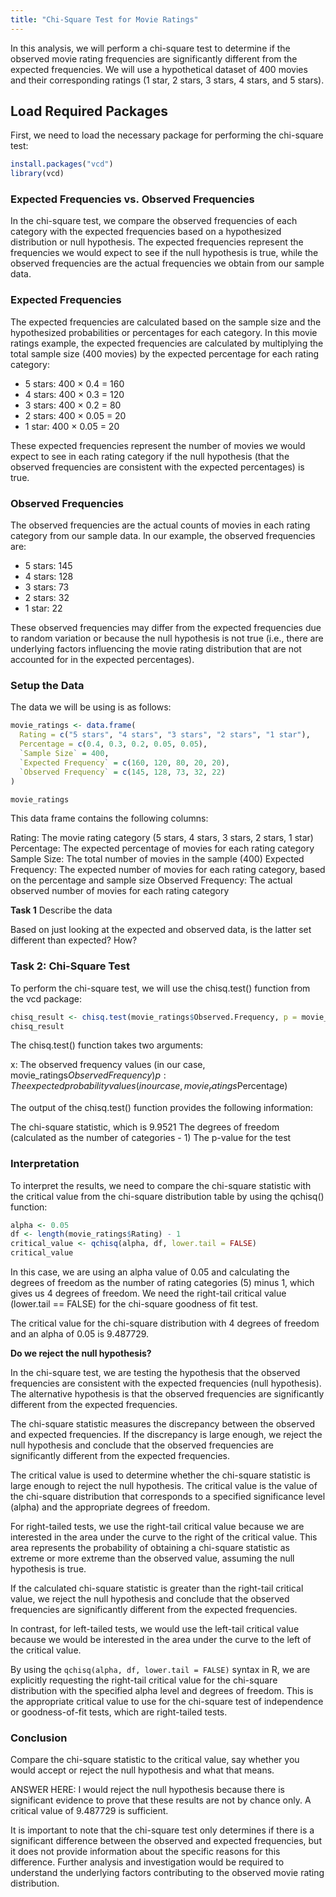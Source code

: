 ```yaml
---
title: "Chi-Square Test for Movie Ratings"
---
```


In this analysis, we will perform a chi-square test to determine if the observed movie rating frequencies are significantly different from the expected frequencies. We will use a hypothetical dataset of 400 movies and their corresponding ratings (1 star, 2 stars, 3 stars, 4 stars, and 5 stars).

## Load Required Packages

First, we need to load the necessary package for performing the chi-square test:

```r
install.packages("vcd")
library(vcd)
```

### Expected Frequencies vs. Observed Frequencies

In the chi-square test, we compare the observed frequencies of each category with the expected frequencies based on a hypothesized distribution or null hypothesis. The expected frequencies represent the frequencies we would expect to see if the null hypothesis is true, while the observed frequencies are the actual frequencies we obtain from our sample data.

### Expected Frequencies

The expected frequencies are calculated based on the sample size and the hypothesized probabilities or percentages for each category. In this movie ratings example, the expected frequencies are calculated by multiplying the total sample size (400 movies) by the expected percentage for each rating category:

- 5 stars: 400 × 0.4 = 160
- 4 stars: 400 × 0.3 = 120
- 3 stars: 400 × 0.2 = 80
- 2 stars: 400 × 0.05 = 20
- 1 star: 400 × 0.05 = 20

These expected frequencies represent the number of movies we would expect to see in each rating category if the null hypothesis (that the observed frequencies are consistent with the expected percentages) is true.

### Observed Frequencies

The observed frequencies are the actual counts of movies in each rating category from our sample data. In our example, the observed frequencies are:

- 5 stars: 145
- 4 stars: 128
- 3 stars: 73
- 2 stars: 32
- 1 star: 22

These observed frequencies may differ from the expected frequencies due to random variation or because the null hypothesis is not true (i.e., there are underlying factors influencing the movie rating distribution that are not accounted for in the expected percentages).

### Setup the Data

The data we will be using is as follows:

```r
movie_ratings <- data.frame(
  Rating = c("5 stars", "4 stars", "3 stars", "2 stars", "1 star"),
  Percentage = c(0.4, 0.3, 0.2, 0.05, 0.05),
  `Sample Size` = 400,
  `Expected Frequency` = c(160, 120, 80, 20, 20),
  `Observed Frequency` = c(145, 128, 73, 32, 22)
)

movie_ratings
```

This data frame contains the following columns:

Rating: The movie rating category (5 stars, 4 stars, 3 stars, 2 stars, 1 star)
Percentage: The expected percentage of movies for each rating category
Sample Size: The total number of movies in the sample (400)
Expected Frequency: The expected number of movies for each rating category, based on the percentage and sample size
Observed Frequency: The actual observed number of movies for each rating category

**Task 1** Describe the data

Based on just looking at the expected and observed data, is the latter set different than expected? How?


### Task 2: Chi-Square Test
To perform the chi-square test, we will use the chisq.test() function from the vcd package:

```r
chisq_result <- chisq.test(movie_ratings$Observed.Frequency, p = movie_ratings$Percentage)
chisq_result
```

The chisq.test() function takes two arguments:

x: The observed frequency values (in our case, movie_ratings$Observed Frequency)
p: The expected probability values (in our case, movie_ratings$Percentage)

The output of the chisq.test() function provides the following information:

The chi-square statistic, which is 9.9521
The degrees of freedom (calculated as the number of categories - 1)
The p-value for the test

### Interpretation

To interpret the results, we need to compare the chi-square statistic with the critical value from the chi-square distribution table by using the qchisq() function:

```r
alpha <- 0.05
df <- length(movie_ratings$Rating) - 1
critical_value <- qchisq(alpha, df, lower.tail = FALSE)
critical_value
```

In this case, we are using an alpha value of 0.05 and calculating the degrees of freedom as the number of rating categories (5) minus 1, which gives us 4 degrees of freedom. We need the right-tail critical value (lower.tail == FALSE) for the chi-square goodness of fit test.

The critical value for the chi-square distribution with 4 degrees of freedom and an alpha of 0.05 is 9.487729.

**Do we reject the null hypothesis?**

In the chi-square test, we are testing the hypothesis that the observed frequencies are consistent with the expected frequencies (null hypothesis). The alternative hypothesis is that the observed frequencies are significantly different from the expected frequencies.

The chi-square statistic measures the discrepancy between the observed and expected frequencies. If the discrepancy is large enough, we reject the null hypothesis and conclude that the observed frequencies are significantly different from the expected frequencies.

The critical value is used to determine whether the chi-square statistic is large enough to reject the null hypothesis. The critical value is the value of the chi-square distribution that corresponds to a specified significance level (alpha) and the appropriate degrees of freedom.

For right-tailed tests, we use the right-tail critical value because we are interested in the area under the curve to the right of the critical value. This area represents the probability of obtaining a chi-square statistic as extreme or more extreme than the observed value, assuming the null hypothesis is true.

If the calculated chi-square statistic is greater than the right-tail critical value, we reject the null hypothesis and conclude that the observed frequencies are significantly different from the expected frequencies.

In contrast, for left-tailed tests, we would use the left-tail critical value because we would be interested in the area under the curve to the left of the critical value.

By using the `qchisq(alpha, df, lower.tail = FALSE)` syntax in R, we are explicitly requesting the right-tail critical value for the chi-square distribution with the specified alpha level and degrees of freedom. This is the appropriate critical value to use for the chi-square test of independence or goodness-of-fit tests, which are right-tailed tests.

### Conclusion

Compare the chi-square statistic to the critical value, say whether you would accept or reject the null hypothesis and what that means.

ANSWER HERE: I would reject the null hypothesis because there is significant evidence to prove that these results are not by chance only. A critical value of 9.487729 is sufficient. 


It is important to note that the chi-square test only determines if there is a significant difference between the observed and expected frequencies, but it does not provide information about the specific reasons for this difference. Further analysis and investigation would be required to understand the underlying factors contributing to the observed movie rating distribution.

